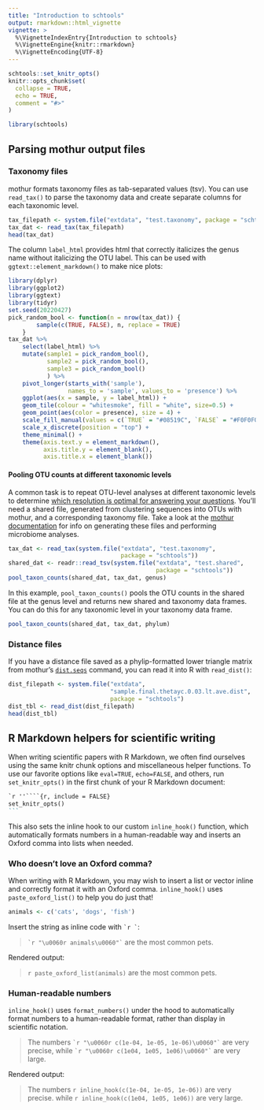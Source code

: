 ```yaml
---
title: "Introduction to schtools"
output: rmarkdown::html_vignette
vignette: >
  %\VignetteIndexEntry{Introduction to schtools}
  %\VignetteEngine{knitr::rmarkdown}
  %\VignetteEncoding{UTF-8}
---
```


```r
schtools::set_knitr_opts()
knitr::opts_chunk$set(
  collapse = TRUE,
  echo = TRUE,
  comment = "#>"
)
```

```r
library(schtools)
```

## Parsing mothur output files

### Taxonomy files

mothur formats taxonomy files as tab-separated values (tsv). 
You can use `read_tax()` to parse the taxonomy data and create separate columns
for each taxonomic level.

```r
tax_filepath <- system.file("extdata", "test.taxonomy", package = "schtools")
tax_dat <- read_tax(tax_filepath)
head(tax_dat)
```

The column `label_html` provides html that correctly italicizes the genus name
without italicizing the OTU label. This can be used with
`ggtext::element_markdown()` to make nice plots:

```r
library(dplyr)
library(ggplot2)
library(ggtext)
library(tidyr)
set.seed(20220427)
pick_random_bool <- function(n = nrow(tax_dat)) {
        sample(c(TRUE, FALSE), n, replace = TRUE)
    }
tax_dat %>% 
    select(label_html) %>% 
    mutate(sample1 = pick_random_bool(),
           sample2 = pick_random_bool(),
           sample3 = pick_random_bool() 
           ) %>% 
    pivot_longer(starts_with('sample'), 
                 names_to = 'sample', values_to = 'presence') %>% 
    ggplot(aes(x = sample, y = label_html)) +
    geom_tile(colour = "whitesmoke", fill = "white", size=0.5) +
    geom_point(aes(color = presence), size = 4) +
    scale_fill_manual(values = c(`TRUE` = "#08519C", `FALSE` = "#F0F0F0")) +
    scale_x_discrete(position = "top") +
    theme_minimal() +
    theme(axis.text.y = element_markdown(),
          axis.title.y = element_blank(),
          axis.title.x = element_blank())
```

#### Pooling OTU counts at different taxonomic levels

A common task is to repeat OTU-level analyses at different taxonomic levels to
determine [which resolution is optimal for answering your questions](doi.org/doi/10.1128/mbio.03161-21). 
You'll need a shared file, generated from clustering sequences into OTUs with
mothur, and a corresponding taxonomy file.
Take a look at the [mothur documentation](https://mothur.org/wiki/) for info on
generating these files and performing microbiome analyses.

```r
tax_dat <- read_tax(system.file("extdata", "test.taxonomy",
                                package = "schtools"))
shared_dat <- readr::read_tsv(system.file("extdata", "test.shared",
                                          package = "schtools"))
pool_taxon_counts(shared_dat, tax_dat, genus)
```

In this example, `pool_taxon_counts()` pools the OTU counts in the shared file 
at the genus level and returns new shared and taxonomy data frames.
You can do this for any taxonomic level in your taxonomy data frame.

```r
pool_taxon_counts(shared_dat, tax_dat, phylum)
```


### Distance files

If you have a distance file saved as a phylip-formatted lower triangle matrix
from mothur's [`dist.seqs`](https://mothur.org/wiki/dist.seqs/) command, 
you can read it into R with `read_dist()`:
 
```r
dist_filepath <- system.file("extdata",
                             "sample.final.thetayc.0.03.lt.ave.dist",
                             package = "schtools")
dist_tbl <- read_dist(dist_filepath)
head(dist_tbl)
```


## R Markdown helpers for scientific writing

When writing scientific papers with R Markdown, we often find ourselves 
using the same knitr chunk options and miscellaneous helper functions.
To use our favorite options like `eval=TRUE`, `echo=FALSE`, and others,
run `set_knitr_opts()` in the first chunk of your R Markdown document:


````markdown
`r ''````{r, include = FALSE}
set_knitr_opts()
```
````

This also sets the inline hook to our custom `inline_hook()` function, which
automatically formats numbers in a human-readable way and inserts an Oxford
comma into lists when needed.

### Who doesn't love an Oxford comma?

When writing with R Markdown, you may wish to insert a list or vector 
inline and correctly format it with an Oxford comma. 
`inline_hook()` uses `paste_oxford_list()` to help you do just that!

```r
animals <- c('cats', 'dogs', 'fish')
```

Insert the string as inline code with `` `r ` ``:

> `` `r "\u0060r animals\u0060"` `` are the most common pets.

Rendered output:

> `r paste_oxford_list(animals)` are the most common pets.


### Human-readable numbers

`inline_hook()` uses `format_numbers()` under the hood to automatically format
numbers to a human-readable format, rather than display in scientific notation.

> The numbers `` `r "\u0060r c(1e-04, 1e-05, 1e-06)\u0060"` `` are very precise,
> while `` `r "\u0060r c(1e04, 1e05, 1e06)\u0060"` `` are very large.

Rendered output:

> The numbers `r inline_hook(c(1e-04, 1e-05, 1e-06))` are very precise.
> while `r inline_hook(c(1e04, 1e05, 1e06))` are very large.

